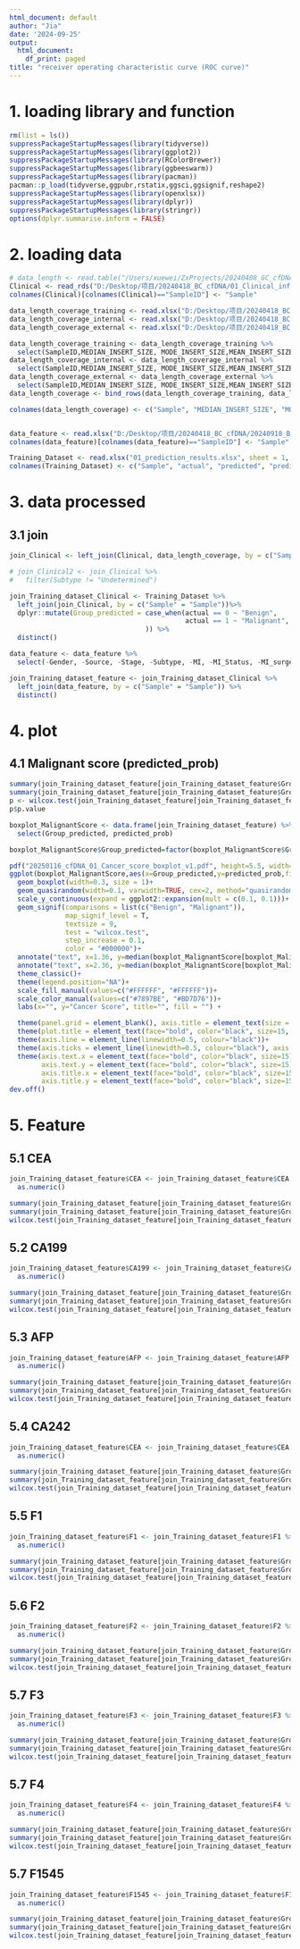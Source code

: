 ---
html_document: default
author: "Jia"
date: '2024-09-25'
output:
  html_document:
    df_print: paged
title: "receiver operating characteristic curve (ROC curve)"
---

# 1. loading library and function
```{r}
rm(list = ls())
suppressPackageStartupMessages(library(tidyverse))
suppressPackageStartupMessages(library(ggplot2))
suppressPackageStartupMessages(library(RColorBrewer))
suppressPackageStartupMessages(library(ggbeeswarm))
suppressPackageStartupMessages(library(pacman))
pacman::p_load(tidyverse,ggpubr,rstatix,ggsci,ggsignif,reshape2)
suppressPackageStartupMessages(library(openxlsx))
suppressPackageStartupMessages(library(dplyr))
suppressPackageStartupMessages(library(stringr))
options(dplyr.summarise.inform = FALSE)

```

# 2. loading data
```{r}
# data_length <- read.table("/Users/xuewei/ZxProjects/20240408_GC_cfDNA/00_backup/GC_length.txt", sep = "\t", header = TRUE, check.names = FALSE, row.names = NULL)
Clinical <- read_rds("D:/Desktop/项目/20240418_BC_cfDNA/01_Clinical_information/BC_Clinical_info_20240924.rds")
colnames(Clinical)[colnames(Clinical)=="SampleID"] <- "Sample"

data_length_coverage_training <- read.xlsx("D:/Desktop/项目/20240418_BC_cfDNA/20240918_BC_GBM_v2/00_Feature/20240913_training_rmL.xlsx", sheet = 1, skipEmptyRows = FALSE, colNames = TRUE)
data_length_coverage_internal <- read.xlsx("D:/Desktop/项目/20240418_BC_cfDNA/20240918_BC_GBM_v2/00_Feature/20240913_internal_validation_rmL.xlsx", sheet = 1, skipEmptyRows = FALSE, colNames = TRUE)
data_length_coverage_external <- read.xlsx("D:/Desktop/项目/20240418_BC_cfDNA/20240918_BC_GBM_v2/00_Feature/20240913_external_validation_rmL.xlsx", sheet = 1, skipEmptyRows = FALSE, colNames = TRUE)

data_length_coverage_training <- data_length_coverage_training %>% 
  select(SampleID,MEDIAN_INSERT_SIZE, MODE_INSERT_SIZE,MEAN_INSERT_SIZE,Coverage)
data_length_coverage_internal <- data_length_coverage_internal %>% 
  select(SampleID,MEDIAN_INSERT_SIZE, MODE_INSERT_SIZE,MEAN_INSERT_SIZE,Coverage)
data_length_coverage_external <- data_length_coverage_external %>% 
  select(SampleID,MEDIAN_INSERT_SIZE, MODE_INSERT_SIZE,MEAN_INSERT_SIZE,Coverage)
data_length_coverage <- bind_rows(data_length_coverage_training, data_length_coverage_internal, data_length_coverage_external)

colnames(data_length_coverage) <- c("Sample", "MEDIAN_INSERT_SIZE", "MODE_INSERT_SIZE", "MEAN_INSERT_SIZE", "coverage")


data_feature <- read.xlsx("D:/Desktop/项目/20240418_BC_cfDNA/20240918_BC_GBM_v2/00_Feature/20240924_clinical_feature_rml.xlsx", sheet = 1, skipEmptyRows = FALSE, colNames = TRUE)
colnames(data_feature)[colnames(data_feature)=="SampleID"] <- "Sample"

Training_Dataset <- read.xlsx("01_prediction_results.xlsx", sheet = 1, skipEmptyRows = FALSE, colNames = TRUE)
colnames(Training_Dataset) <- c("Sample", "actual", "predicted", "predicted_prob")

```

# 3. data processed
## 3.1 join
```{r}
join_Clinical <- left_join(Clinical, data_length_coverage, by = c("Sample" = "Sample"))

# join_Clinical2 <- join_Clinical %>% 
#   filter(Subtype != "Undetermined")

join_Training_dataset_Clinical <- Training_Dataset %>% 
  left_join(join_Clinical, by = c("Sample" = "Sample"))%>% 
  dplyr::mutate(Group_predicted = case_when(actual == 0 ~ "Benign",
                                            actual == 1 ~ "Malignant",
                                  )) %>%
  distinct()

data_feature <- data_feature %>%
  select(-Gender, -Source, -Stage, -Subtype, -MI, -MI_Status, -MI_surgeryLM, -MI_surgeryLM_status, -MILM_surgery, -MILM_surgery_status, -surgery_LM, -surgery_LM_status, -Advanced_LM, -Subtype_status, -Advanced_LM_status, -T_stage, -M_stage, -N_stage, -N_Status, -MEDIAN_INSERT_SIZE, -MODE_INSERT_SIZE, -MEAN_INSERT_SIZE, -Coverage) 

join_Training_dataset_feature <- join_Training_dataset_Clinical %>% 
  left_join(data_feature, by = c("Sample" = "Sample")) %>% 
  distinct()


```

# 4. plot
## 4.1 Malignant score (predicted_prob)
```{r}
summary(join_Training_dataset_feature[join_Training_dataset_feature$Group_predicted=="Benign",]$predicted_prob)
summary(join_Training_dataset_feature[join_Training_dataset_feature$Group_predicted=="Malignant",]$predicted_prob)
p <- wilcox.test(join_Training_dataset_feature[join_Training_dataset_feature$Group_predicted=="Benign",]$predicted_prob,join_Training_dataset_feature[join_Training_dataset_feature$Group_predicted=="Malignant",]$predicted_prob)
p$p.value

boxplot_MalignantScore <- data.frame(join_Training_dataset_feature) %>%
  select(Group_predicted, predicted_prob)

boxplot_MalignantScore$Group_predicted=factor(boxplot_MalignantScore$Group_predicted, levels=c('Benign', 'Malignant'))

pdf("20250116_cfDNA_01_Cancer_score_boxplot_v1.pdf", height=5.5, width=5.5)
ggplot(boxplot_MalignantScore,aes(x=Group_predicted,y=predicted_prob,fill=factor(Group_predicted),color=factor(Group_predicted)))+
  geom_boxplot(width=0.3, size = 1)+
  geom_quasirandom(width=0.1, varwidth=TRUE, cex=2, method="quasirandom")+
  scale_y_continuous(expand = ggplot2::expansion(mult = c(0.1, 0.1)))+
  geom_signif(comparisons = list(c("Benign", "Malignant")),
              map_signif_level = T,
              textsize = 9,
              test = "wilcox.test",
              step_increase = 0.1,
              color = "#000000")+
  annotate("text", x=1.36, y=median(boxplot_MalignantScore[boxplot_MalignantScore$Group_predicted=="Benign",]$predicted_prob), label=sprintf("%0.4f", median(boxplot_MalignantScore[boxplot_MalignantScore$Group_predicted=="Benign",]$predicted_prob)), color = "#000000", size = 7)+
  annotate("text", x=2.36, y=median(boxplot_MalignantScore[boxplot_MalignantScore$Group_predicted=="Malignant",]$predicted_prob), label=sprintf("%0.4f", median(boxplot_MalignantScore[boxplot_MalignantScore$Group_predicted=="Malignant",]$predicted_prob)), color = "#000000", size = 7)+
  theme_classic()+
  theme(legend.position="NA")+
  scale_fill_manual(values=c("#FFFFFF", "#FFFFFF"))+
  scale_color_manual(values=c("#7897BE", "#BD7D76"))+
  labs(x="", y="Cancer Score", title="", fill = "") +

  theme(panel.grid = element_blank(), axis.title = element_text(size = 15))+
  theme(plot.title = element_text(face="bold", color="black", size=15, hjust = 0.5))+
  theme(axis.line = element_line(linewidth=0.5, colour="black"))+
  theme(axis.ticks = element_line(linewidth=0.5, colour="black"), axis.ticks.length=unit(0.5, "lines"))+
  theme(axis.text.x = element_text(face="bold", color="black", size=15),
        axis.text.y = element_text(face="bold", color="black", size=15),
        axis.title.x = element_text(face="bold", color="black", size=15),
        axis.title.y = element_text(face="bold", color="black", size=15))
dev.off()

```





# 5. Feature
## 5.1 CEA
```{r}
join_Training_dataset_feature$CEA <- join_Training_dataset_feature$CEA %>% 
  as.numeric()

summary(join_Training_dataset_feature[join_Training_dataset_feature$Group_predicted=="Benign",]$CEA)
summary(join_Training_dataset_feature[join_Training_dataset_feature$Group_predicted=="Malignant",]$CEA)
wilcox.test(join_Training_dataset_feature[join_Training_dataset_feature$Group_predicted=="Benign",]$CEA,join_Training_dataset_feature[join_Training_dataset_feature$Group_predicted=="Malignant",]$CEA)

```

## 5.2 CA199
```{r}
join_Training_dataset_feature$CA199 <- join_Training_dataset_feature$CA199 %>% 
  as.numeric()

summary(join_Training_dataset_feature[join_Training_dataset_feature$Group_predicted=="Benign",]$CA199)
summary(join_Training_dataset_feature[join_Training_dataset_feature$Group_predicted=="Malignant",]$CA199)
wilcox.test(join_Training_dataset_feature[join_Training_dataset_feature$Group_predicted=="Benign",]$CA199,join_Training_dataset_feature[join_Training_dataset_feature$Group_predicted=="Malignant",]$CA199)

```

## 5.3 AFP
```{r}
join_Training_dataset_feature$AFP <- join_Training_dataset_feature$AFP %>% 
  as.numeric()

summary(join_Training_dataset_feature[join_Training_dataset_feature$Group_predicted=="Benign",]$AFP)
summary(join_Training_dataset_feature[join_Training_dataset_feature$Group_predicted=="Malignant",]$AFP)
wilcox.test(join_Training_dataset_feature[join_Training_dataset_feature$Group_predicted=="Benign",]$AFP,join_Training_dataset_feature[join_Training_dataset_feature$Group_predicted=="Malignant",]$AFP)

```
## 5.4 CA242
```{r}
join_Training_dataset_feature$CEA <- join_Training_dataset_feature$CEA %>% 
  as.numeric()

summary(join_Training_dataset_feature[join_Training_dataset_feature$Group_predicted=="Benign",]$CEA)
summary(join_Training_dataset_feature[join_Training_dataset_feature$Group_predicted=="Malignant",]$CEA)
wilcox.test(join_Training_dataset_feature[join_Training_dataset_feature$Group_predicted=="Benign",]$CEA,join_Training_dataset_feature[join_Training_dataset_feature$Group_predicted=="Malignant",]$CEA)

```

## 5.5 F1
```{r}
join_Training_dataset_feature$F1 <- join_Training_dataset_feature$F1 %>% 
  as.numeric()

summary(join_Training_dataset_feature[join_Training_dataset_feature$Group_predicted=="Benign",]$F1)
summary(join_Training_dataset_feature[join_Training_dataset_feature$Group_predicted=="Malignant",]$F1)
wilcox.test(join_Training_dataset_feature[join_Training_dataset_feature$Group_predicted=="Benign",]$F1,join_Training_dataset_feature[join_Training_dataset_feature$Group_predicted=="Malignant",]$F1)

```

## 5.6 F2
```{r}
join_Training_dataset_feature$F2 <- join_Training_dataset_feature$F2 %>% 
  as.numeric()

summary(join_Training_dataset_feature[join_Training_dataset_feature$Group_predicted=="Benign",]$F2)
summary(join_Training_dataset_feature[join_Training_dataset_feature$Group_predicted=="Malignant",]$F2)
wilcox.test(join_Training_dataset_feature[join_Training_dataset_feature$Group_predicted=="Benign",]$F2,join_Training_dataset_feature[join_Training_dataset_feature$Group_predicted=="Malignant",]$F2)

```

## 5.7 F3
```{r}
join_Training_dataset_feature$F3 <- join_Training_dataset_feature$F3 %>% 
  as.numeric()

summary(join_Training_dataset_feature[join_Training_dataset_feature$Group_predicted=="Benign",]$F3)
summary(join_Training_dataset_feature[join_Training_dataset_feature$Group_predicted=="Malignant",]$F3)
wilcox.test(join_Training_dataset_feature[join_Training_dataset_feature$Group_predicted=="Benign",]$F3,join_Training_dataset_feature[join_Training_dataset_feature$Group_predicted=="Malignant",]$F3)

```

## 5.7 F4
```{r}
join_Training_dataset_feature$F4 <- join_Training_dataset_feature$F4 %>% 
  as.numeric()

summary(join_Training_dataset_feature[join_Training_dataset_feature$Group_predicted=="Benign",]$F4)
summary(join_Training_dataset_feature[join_Training_dataset_feature$Group_predicted=="Malignant",]$F4)
wilcox.test(join_Training_dataset_feature[join_Training_dataset_feature$Group_predicted=="Benign",]$F4,join_Training_dataset_feature[join_Training_dataset_feature$Group_predicted=="Malignant",]$F4)

```


## 5.7 F1545
```{r}
join_Training_dataset_feature$F1545 <- join_Training_dataset_feature$F1545 %>% 
  as.numeric()

summary(join_Training_dataset_feature[join_Training_dataset_feature$Group_predicted=="Benign",]$F1545)
summary(join_Training_dataset_feature[join_Training_dataset_feature$Group_predicted=="Malignant",]$F1545)
wilcox.test(join_Training_dataset_feature[join_Training_dataset_feature$Group_predicted=="Benign",]$F1545,join_Training_dataset_feature[join_Training_dataset_feature$Group_predicted=="Malignant",]$F1545)

```

